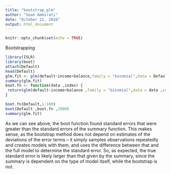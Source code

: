 ```yaml
---
title: "bootstrap_glm"
author: "Sean Ammirati"
date: "October 22, 2016"
output: html_document
---
```


```r
knitr::opts_chunk$set(echo = TRUE)
```
Bootstrapping 
```r
library(ISLR)
library(boot)
attach(Default)
head(Default)
glm.fit <- glm(default~income+balance,family = "binomial",data = Default)
summary(glm.fit)
boot.fn <- function(data ,index) {
 return(glm(default~income+balance ,family = "binomial",data = data ,subset = index)$coefficients)
}

boot.fn(Default,1:100)
boot(Default ,boot.fn ,1000)
summary(glm.fit)
```
As we can see above, the boot function found standard errors that were greater than the standard errors of the summary function. This makes sense, as the bootstrap method does not depend on estimates of the deviations of the error terms -- it simply samples observations repeatedly and creates models with them, and uses the difference between that and the full model to determine the standard error. So, as expected, the true standard error is likely larger than that given by the summary, since the summary is dependent on the type of model itself, while the bootstrap is not. 
